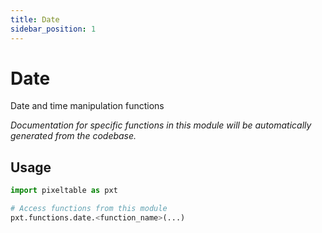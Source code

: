 ```yaml
---
title: Date
sidebar_position: 1
---
```


# Date

Date and time manipulation functions

*Documentation for specific functions in this module will be automatically generated from the codebase.*

## Usage

```python
import pixeltable as pxt

# Access functions from this module
pxt.functions.date.<function_name>(...)
```
